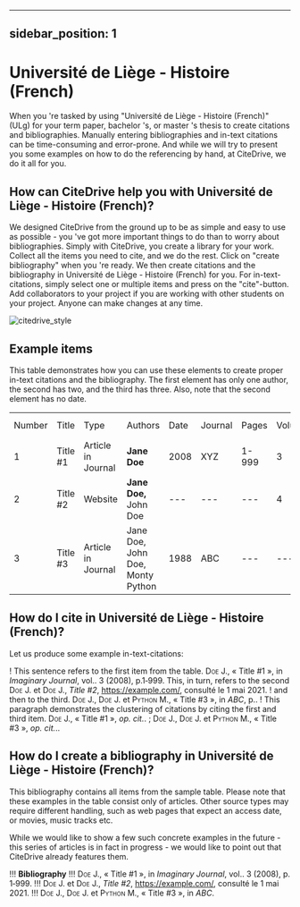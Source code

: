 
---
sidebar_position: 1
---

# Université de Liège - Histoire (French)

When you 're tasked by using "Université de Liège - Histoire (French)" (ULg) for your term paper, bachelor 's, or master 's thesis to create citations and bibliographies.
Manually entering bibliographies and in-text citations can be time-consuming and error-prone. And while we will try to present you some examples on how to do the referencing by hand, at CiteDrive, we do it all for you.

<!---
## About  Université de Liège - Histoire (French)

* Title: Université de Liège - Histoire (French)
* Short Title (Id): ULg)
* Authors: Université de Liège - Histoire (French)
* Download: Université de Liège - Histoire (French)
 --->

## How can CiteDrive help you with Université de Liège - Histoire (French)?

We designed CiteDrive from the ground up to be as simple and easy to use as possible - you 've got more important things to do than to worry about bibliographies. Simply with CiteDrive, you create a library for your work. Collect all the items you need to cite, and we do the rest. Click on "create bibliography" when you 're ready. We then create citations and the bibliography in Université de Liège - Histoire (French) for you. For in-text-citations, simply select one or multiple items and press on the "cite"-button. Add collaborators to your project if you are working with other students on your project. Anyone can make changes at any time.


![citedrive_style](images/universite-de-liege--histoire-french.svg "Choose Université de Liège - Histoire (French) in the CiteDrive App")


## Example items

This table demonstrates how you can use these elements to create proper in-text citations and the bibliography. The first element has only one author, the second has two, and the third has three. Also, note that the second element has no date.


<table>
  <tr>
   <td>Number
   </td>
   <td>Title
   </td>
   <td>Type
   </td>
   <td>Authors
   </td>
   <td>Date
   </td>
   <td>Journal
   </td>
   <td>Pages
   </td>
   <td>Volume
   </td>
   <td>Issue
   </td>
   <td>Access Date
   </td>
  </tr>
  <tr>
   <td>1
   </td>
   <td>Title #1
   </td>
   <td>Article in Journal
   </td>
   <td><strong>Jane Doe</strong>
   </td>
   <td>2008
   </td>
   <td>XYZ
   </td>
   <td>1-999
   </td>
   <td>3
   </td>
   <td>2
   </td>
   <td>--
   </td>
  </tr>
  <tr>
   <td>
2
   </td>
   <td>Title #2
   </td>
   <td>Website
   </td>
   <td><strong>Jane Doe, </strong>John Doe
   </td>
   <td>---
   </td>
   <td>---
   </td>
   <td>---
   </td>
   <td>4
   </td>
   <td>---
   </td>
   <td>2020-05-01
   </td>
  </tr>
  <tr>
   <td>3
   </td>
   <td>Title #3
   </td>
   <td>Article in Journal
   </td>
   <td>Jane Doe, John Doe, Monty Python
   </td>
   <td>1988
   </td>
   <td>ABC
   </td>
   <td>---
   </td>
   <td>---
   </td>
   <td>16
   </td>
   <td>---
   </td>
  </tr>
</table>



## How do I cite in  Université de Liège - Histoire (French)?

Let us produce some example in-text-citations:

! This sentence refers to the first item from the table. <span style="font-variant:small-caps;">Doe</span> J., « Title #1 », in <i>Imaginary Journal</i>, vol.. 3 (2008), p.1‑999. This, in turn, refers to the second <span style="font-variant:small-caps;">Doe</span> J. et <span style="font-variant:small-caps;">Doe</span> J., <i>Title #2</i>, <u>https://example.com/</u>,  consulté le  1 mai 2021.
! and then to the third.  <span style="font-variant:small-caps;">Doe</span> J., <span style="font-variant:small-caps;">Doe</span> J. et <span style="font-variant:small-caps;">Python</span> M., « Title #3 », in <i>ABC</i>, p..
! This paragraph demonstrates the clustering of citations by citing the first and third item. <span style="font-variant:small-caps;">Doe</span> J., « Title #1 », <i>op. cit.</i>. ; <span style="font-variant:small-caps;">Doe</span> J., <span style="font-variant:small-caps;">Doe</span> J. et <span style="font-variant:small-caps;">Python</span> M., « Title #3 », <i>op. cit.</i>..



## How do I create a bibliography in Université de Liège - Histoire (French)?

This bibliography contains all items from the sample table. Please note that these examples in the table consist only of articles. Other source types may require different handling, such as web pages that expect an access date, or movies, music tracks etc.

While we would like to show a few such concrete examples in the future - this series of articles is in fact in progress - we would like to point out that CiteDrive already features them.


!!! **Bibliography**
!!! <span style="font-variant:small-caps;">Doe</span> J., « Title #1 », in <i>Imaginary Journal</i>, vol.. 3 (2008), p. 1‑999.
!!! <span style="font-variant:small-caps;">Doe</span> J. et <span style="font-variant:small-caps;">Doe</span> J., <i>Title #2</i>, <u>https://example.com/</u>,  consulté le  1 mai 2021.
!!! <span style="font-variant:small-caps;">Doe</span> J., <span style="font-variant:small-caps;">Doe</span> J. et <span style="font-variant:small-caps;">Python</span> M., « Title #3 », in <i>ABC</i>.


```
        